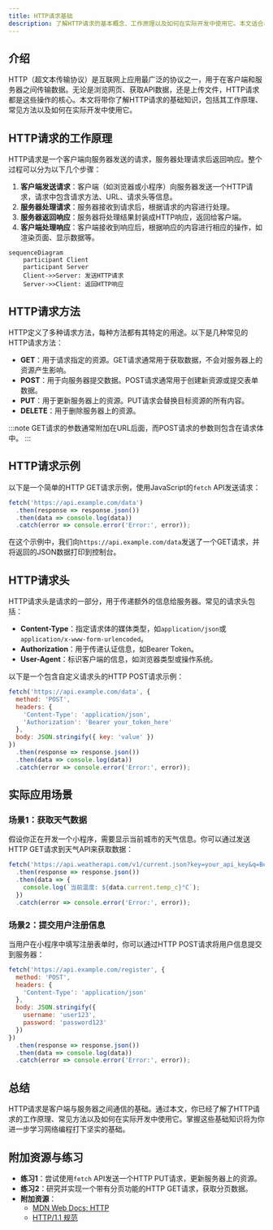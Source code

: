```yaml
---
title: HTTP请求基础
description: 了解HTTP请求的基本概念、工作原理以及如何在实际开发中使用它。本文适合初学者，包含清晰的解释、代码示例和实际案例。
---
```


## 介绍

HTTP（超文本传输协议）是互联网上应用最广泛的协议之一，用于在客户端和服务器之间传输数据。无论是浏览网页、获取API数据，还是上传文件，HTTP请求都是这些操作的核心。本文将带你了解HTTP请求的基础知识，包括其工作原理、常见方法以及如何在实际开发中使用它。

## HTTP请求的工作原理

HTTP请求是一个客户端向服务器发送的请求，服务器处理请求后返回响应。整个过程可以分为以下几个步骤：

1. **客户端发送请求**：客户端（如浏览器或小程序）向服务器发送一个HTTP请求，请求中包含请求方法、URL、请求头等信息。
2. **服务器处理请求**：服务器接收到请求后，根据请求的内容进行处理。
3. **服务器返回响应**：服务器将处理结果封装成HTTP响应，返回给客户端。
4. **客户端处理响应**：客户端接收到响应后，根据响应的内容进行相应的操作，如渲染页面、显示数据等。

```mermaid
sequenceDiagram
    participant Client
    participant Server
    Client->>Server: 发送HTTP请求
    Server->>Client: 返回HTTP响应
```

## HTTP请求方法

HTTP定义了多种请求方法，每种方法都有其特定的用途。以下是几种常见的HTTP请求方法：

- **GET**：用于请求指定的资源。GET请求通常用于获取数据，不会对服务器上的资源产生影响。
- **POST**：用于向服务器提交数据。POST请求通常用于创建新资源或提交表单数据。
- **PUT**：用于更新服务器上的资源。PUT请求会替换目标资源的所有内容。
- **DELETE**：用于删除服务器上的资源。

:::note
GET请求的参数通常附加在URL后面，而POST请求的参数则包含在请求体中。
:::

## HTTP请求示例

以下是一个简单的HTTP GET请求示例，使用JavaScript的`fetch` API发送请求：

```javascript
fetch('https://api.example.com/data')
  .then(response => response.json())
  .then(data => console.log(data))
  .catch(error => console.error('Error:', error));
```

在这个示例中，我们向`https://api.example.com/data`发送了一个GET请求，并将返回的JSON数据打印到控制台。

## HTTP请求头

HTTP请求头是请求的一部分，用于传递额外的信息给服务器。常见的请求头包括：

- **Content-Type**：指定请求体的媒体类型，如`application/json`或`application/x-www-form-urlencoded`。
- **Authorization**：用于传递认证信息，如Bearer Token。
- **User-Agent**：标识客户端的信息，如浏览器类型或操作系统。

以下是一个包含自定义请求头的HTTP POST请求示例：

```javascript
fetch('https://api.example.com/data', {
  method: 'POST',
  headers: {
    'Content-Type': 'application/json',
    'Authorization': 'Bearer your_token_here'
  },
  body: JSON.stringify({ key: 'value' })
})
  .then(response => response.json())
  .then(data => console.log(data))
  .catch(error => console.error('Error:', error));
```

## 实际应用场景

### 场景1：获取天气数据

假设你正在开发一个小程序，需要显示当前城市的天气信息。你可以通过发送HTTP GET请求到天气API来获取数据：

```javascript
fetch('https://api.weatherapi.com/v1/current.json?key=your_api_key&q=Beijing')
  .then(response => response.json())
  .then(data => {
    console.log(`当前温度: ${data.current.temp_c}°C`);
  })
  .catch(error => console.error('Error:', error));
```

### 场景2：提交用户注册信息

当用户在小程序中填写注册表单时，你可以通过HTTP POST请求将用户信息提交到服务器：

```javascript
fetch('https://api.example.com/register', {
  method: 'POST',
  headers: {
    'Content-Type': 'application/json'
  },
  body: JSON.stringify({
    username: 'user123',
    password: 'password123'
  })
})
  .then(response => response.json())
  .then(data => console.log(data))
  .catch(error => console.error('Error:', error));
```

## 总结

HTTP请求是客户端与服务器之间通信的基础。通过本文，你已经了解了HTTP请求的工作原理、常见方法以及如何在实际开发中使用它。掌握这些基础知识将为你进一步学习网络编程打下坚实的基础。

## 附加资源与练习

- **练习1**：尝试使用`fetch` API发送一个HTTP PUT请求，更新服务器上的资源。
- **练习2**：研究并实现一个带有分页功能的HTTP GET请求，获取分页数据。
- **附加资源**：
  - [MDN Web Docs: HTTP](https://developer.mozilla.org/zh-CN/docs/Web/HTTP)
  - [HTTP/1.1 规范](https://tools.ietf.org/html/rfc2616)

